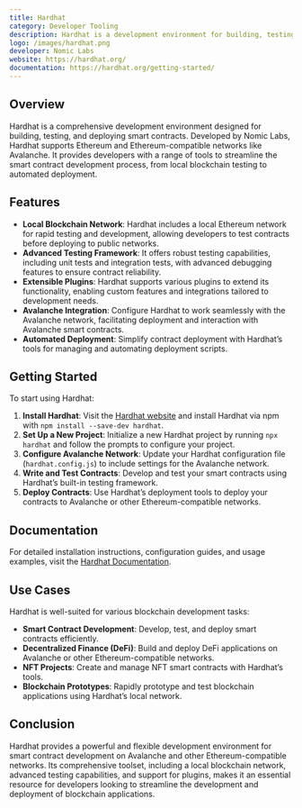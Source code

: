 ```yaml
---
title: Hardhat
category: Developer Tooling
description: Hardhat is a development environment for building, testing, and deploying smart contracts on Avalanche and other Ethereum-compatible networks.
logo: /images/hardhat.png
developer: Nomic Labs
website: https://hardhat.org/
documentation: https://hardhat.org/getting-started/
---
```


## Overview

Hardhat is a comprehensive development environment designed for building, testing, and deploying smart contracts. Developed by Nomic Labs, Hardhat supports Ethereum and Ethereum-compatible networks like Avalanche. It provides developers with a range of tools to streamline the smart contract development process, from local blockchain testing to automated deployment.

## Features

- **Local Blockchain Network**: Hardhat includes a local Ethereum network for rapid testing and development, allowing developers to test contracts before deploying to public networks.
- **Advanced Testing Framework**: It offers robust testing capabilities, including unit tests and integration tests, with advanced debugging features to ensure contract reliability.
- **Extensible Plugins**: Hardhat supports various plugins to extend its functionality, enabling custom features and integrations tailored to development needs.
- **Avalanche Integration**: Configure Hardhat to work seamlessly with the Avalanche network, facilitating deployment and interaction with Avalanche smart contracts.
- **Automated Deployment**: Simplify contract deployment with Hardhat’s tools for managing and automating deployment scripts.

## Getting Started

To start using Hardhat:

1. **Install Hardhat**: Visit the [Hardhat website](https://hardhat.org/) and install Hardhat via npm with `npm install --save-dev hardhat`.
2. **Set Up a New Project**: Initialize a new Hardhat project by running `npx hardhat` and follow the prompts to configure your project.
3. **Configure Avalanche Network**: Update your Hardhat configuration file (`hardhat.config.js`) to include settings for the Avalanche network.
4. **Write and Test Contracts**: Develop and test your smart contracts using Hardhat’s built-in testing framework.
5. **Deploy Contracts**: Use Hardhat’s deployment tools to deploy your contracts to Avalanche or other Ethereum-compatible networks.

## Documentation

For detailed installation instructions, configuration guides, and usage examples, visit the [Hardhat Documentation](https://hardhat.org/getting-started/).

## Use Cases

Hardhat is well-suited for various blockchain development tasks:

- **Smart Contract Development**: Develop, test, and deploy smart contracts efficiently.
- **Decentralized Finance (DeFi)**: Build and deploy DeFi applications on Avalanche or other Ethereum-compatible networks.
- **NFT Projects**: Create and manage NFT smart contracts with Hardhat’s tools.
- **Blockchain Prototypes**: Rapidly prototype and test blockchain applications using Hardhat’s local network.

## Conclusion

Hardhat provides a powerful and flexible development environment for smart contract development on Avalanche and other Ethereum-compatible networks. Its comprehensive toolset, including a local blockchain network, advanced testing capabilities, and support for plugins, makes it an essential resource for developers looking to streamline the development and deployment of blockchain applications.

